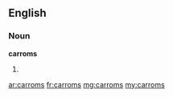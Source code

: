 ==English==

===Noun===
'''carroms'''

# {{plural of|carrom}}

[[ar:carroms]]
[[fr:carroms]]
[[mg:carroms]]
[[my:carroms]]